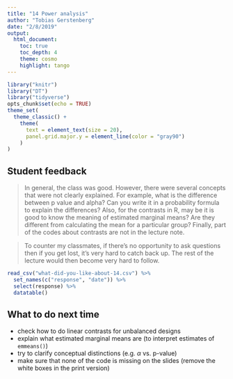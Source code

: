 ```yaml
---
title: "14 Power analysis"
author: "Tobias Gerstenberg"
date: "2/8/2019"
output: 
  html_document:
    toc: true
    toc_depth: 4
    theme: cosmo
    highlight: tango
---
```


```r
library("knitr")
library("DT")
library("tidyverse")
opts_chunk$set(echo = TRUE)
theme_set(
  theme_classic() + 
    theme(
      text = element_text(size = 20),
      panel.grid.major.y = element_line(color = "gray90")
    ) 
)
```

## Student feedback 

> In general, the class was good. However, there were several concepts that were not clearly explained. For example, what is the difference between p value and alpha? Can you write it in a probability formula to explain the differences? Also, for the contrasts in R, may be it is good to know the meaning of estimated marginal means? Are they different from calculating the mean for a particular group? Finally, part of the codes about contrasts are not in the lecture note.

> To counter my classmates, if there's no opportunity to ask questions then if you get lost, it's very hard to catch back up. The rest of the lecture would then become very hard to follow.

```r
read_csv("what-did-you-like-about-14.csv") %>% 
  set_names(c("response", "date")) %>% 
  select(response) %>% 
  datatable()
```

## What to do next time

- check how to do linear contrasts for unbalanced designs 
- explain what estimated marginal means are (to interpret estimates of `emmeans()`)
- try to clarify conceptual distinctions (e.g. $\alpha$ vs. p-value)
- make sure that none of the code is missing on the slides (remove the white boxes in the print version)
